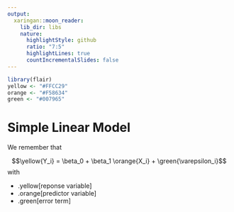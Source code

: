 ```yaml
---
output:
  xaringan::moon_reader:
    lib_dir: libs
    nature:
      highlightStyle: github
      ratio: "7:5"
      highlightLines: true
      countIncrementalSlides: false
---
```


<div style = "position:fixed; visibility: hidden">
$$\require{color}\definecolor{yellow}{rgb}{1, 0.8, 0.16078431372549}$$
$$\require{color}\definecolor{orange}{rgb}{0.96078431372549, 0.525490196078431, 0.203921568627451}$$
$$\require{color}\definecolor{green}{rgb}{0, 0.474509803921569, 0.396078431372549}$$
</div>

<script type="text/x-mathjax-config">
MathJax.Hub.Config({
  TeX: {
    Macros: {
      yellow: ["{\\color{yellow}{#1}}", 1],
      orange: ["{\\color{orange}{#1}}", 1],
      green: ["{\\color{green}{#1}}", 1]
    },
    loader: {load: ['[tex]/color']},
    tex: {packages: {'[+]': ['color']}}
  }
});
</script>

<style>
.yellow {color: #FFCC29;}
.orange {color: #F58634;}
.green {color: #007965;}
</style>

```r
library(flair)
yellow <- "#FFCC29"
orange <- "#F58634"
green <- "#007965"
```

# Simple Linear Model

We remember that

$$\yellow{Y_i} = \beta_0 + \beta_1 \orange{X_i} + \green{\varepsilon_i}$$
with

- .yellow[reponse variable]
- .orange[predictor variable]
- .green[error term]
